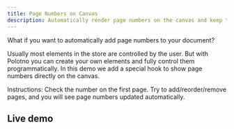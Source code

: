 ```yaml
---
title: Page Numbers on Canvas
description: Automatically render page numbers on the canvas and keep them in sync
---
```


What if you want to automatically add page numbers to your document?

Usually most elements in the store are controlled by the user. But with Polotno you can create your own elements and fully control them programmatically. In this demo we add a special hook to show page numbers directly on the canvas.

Instructions: Check the number on the first page. Try to add/reorder/remove pages, and you will see page numbers updated automatically.

## Live demo

<Sandbox github="polotno-project/polotno-docs/tree/main/examples/polotno-page-numbers" />


